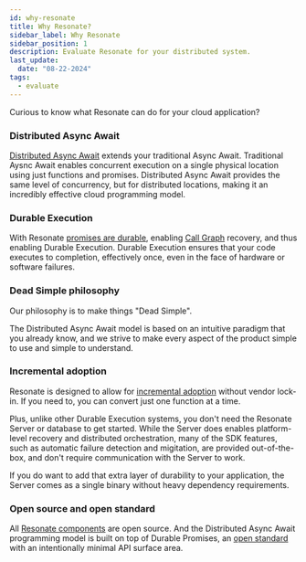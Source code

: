 ```yaml
---
id: why-resonate
title: Why Resonate?
sidebar_label: Why Resonate
sidebar_position: 1
description: Evaluate Resonate for your distributed system.
last_update:
  date: "08-22-2024"
tags:
  - evaluate
---
```


Curious to know what Resonate can do for your cloud application?

### Distributed Async Await

[Distributed Async Await](/concepts/distributed-async-await) extends your traditional Async Await.
Traditional Aysnc Await enables concurrent execution on a single physical location using just functions and promises.
Distributed Async Await provides the same level of concurrency, but for distributed locations, making it an incredibly effective cloud programming model.

### Durable Execution

With Resonate [promises are durable](/concepts/durable-promise), enabling [Call Graph](/concepts/call-graph) recovery, and thus enabling Durable Execution.
Durable Execution ensures that your code executes to completion, effectively once, even in the face of hardware or software failures.

### Dead Simple philosophy

Our philosophy is to make things "Dead Simple".

The Distributed Async Await model is based on an intuitive paradigm that you already know, and we strive to make every aspect of the product simple to use and simple to understand.

### Incremental adoption

Resonate is designed to allow for [incremental adoption](/evaluate/features/incremental-adoption) without vendor lock-in.
If you need to, you can convert just one function at a time.

Plus, unlike other Durable Execution systems, you don't need the Resonate Server or database to get started.
While the Server does enables platform-level recovery and distributed orchestration, many of the SDK features, such as automatic failure detection and migitation, are provided out-of-the-box, and don't require communication with the Server to work.

If you do want to add that extra layer of durability to your application, the Server comes as a single binary without heavy dependency requirements.

### Open source and open standard

All [Resonate components](/evaluate/system-components) are open source.
And the Distributed Async Await programming model is built on top of Durable Promises, an [open standard](https://github.com/resonatehq/durable-promise-specification) with an intentionally minimal API surface area.
